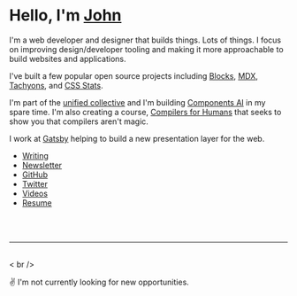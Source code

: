 
# Hello, I'm [John](/about)

I'm a web developer and designer that builds things. Lots of things.
I focus on improving design/developer tooling and making it more
approachable to build websites and applications.

I've built a few popular open source projects including
[Blocks](https://blocks-ui.com), [MDX](https://mdxjs.com),
[Tachyons](https://tachyons.io), and [CSS Stats](https://cssstats.com).

I'm part of the [unified collective](https://unifiedjs.com) and
I'm building [Components AI](https://components.ai) in my spare time.
I'm also creating a course, [Compilers for Humans](https://compilersforhumans)
that seeks to show you that compilers aren't magic.

I work at [Gatsby](https://gatsbyjs.com) helping to build a new
presentation layer for the web.

- [Writing](/writing)
- [Newsletter](/newsletter)
- [GitHub][gh]
- [Twitter][tw]
- [Videos](/videos)
- [Resume](/resume)

<br />
<br />

---

<br />< br />

✌️ I'm not currently looking for new opportunities.

[gh]: https://github.com/johno
[tw]: https://twitter.com/4lpine
